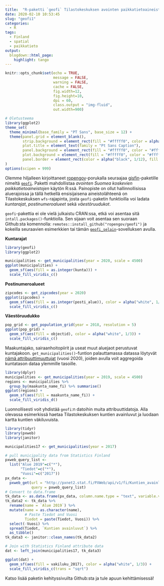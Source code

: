 ```yaml
---
title:  "R-paketti `geofi` Tilastokeskuksen avointen paikkatietoaineistojen käyttöön"
date: 2020-02-10 10:53:45
slug: "geofi1"
categories:
  - R
tags:
  - Finland
  - spatial
  - paikkatieto
output:
  blogdown::html_page:
    highlight: tango
---
```


```r
knitr::opts_chunk$set(echo = TRUE, 
                      message = FALSE, 
                      warning = FALSE, 
                      cache = FALSE,
                      fig.width=12,
                      fig.height=10,
                      dpi = 60, 
                      class.output = "img-fluid",
                      out.width=900)

# Oletusteema
library(ggplot2)
theme_set(
  theme_minimal(base_family = "PT Sans", base_size = 12) +
  theme(panel.grid = element_blank(),
        strip.background = element_rect(fill = "#fffff0", color = alpha("black", 1/8)),
        plot.title = element_text(family = "Pt Sans Caption"), 
        panel.background = element_rect(fill = "#fffff0", color = "#fffff0"),
        plot.background = element_rect(fill = "#fffff0", color = "#fffff0"),
        panel.border = element_rect(color = alpha("black", 1/12), fill = NA))
)
options(scipen = 999)
```

Olemme hiljalleen kirjoittaneet [ropengov](https://ropengov.github.io/)-porukalla seuraajaa [gisfin](https://ropengov.github.io/gisfin/)-paketille nimeltä [`geofi`](https://ropengov.github.io/geofi/index.html). Paketti mahdollistaa *avointen Suomea koskevien paikkatietoaineistojen* käytön R:ssä. Painopiste on ollut hallinnollisissa aluerajoissa ja tällä hetkellä ensisijaisena aineistolähteenä on Tilastokeskuksen `wfs`-rajapinta, josta `geofi`-paketin funktioilla voi ladata *kuntarajat*, *postinumeroalueet* sekä *väestöruudukot*. 


`geofi`-pakettia ei ole vielä julkaistu CRAN:ssa, etkä voi asentaa sitä `intall.packages()`-funktiolla. Sen sijaan voit asentaa sen suoraan Github:sta komennolla: `remotes::install_github("ropengov/geofi")` ja kokeilla seuraavien esimerkkien tai tämän  [`geofi_selain`](https://muuankarski.shinyapps.io/geofi_selain/)-sovelluksen avulla.


**Kuntarajat**

```r
library(geofi)
library(ggplot2)

municipalities <- get_municipalities(year = 2020, scale = 4500)
ggplot(municipalities) + 
  geom_sf(aes(fill = as.integer(kunta))) +
  scale_fill_viridis_c()
```


**Postinumeroalueet**

```r
zipcodes <- get_zipcodes(year = 2020) 
ggplot(zipcodes) + 
  geom_sf(aes(fill = as.integer(posti_alue)), color = alpha("white", 1/3)) +
  scale_fill_viridis_c()
``` 

**Väestöruudukko**

```r
pop_grid <- get_population_grid(year = 2018, resolution = 5)
ggplot(pop_grid) + 
  geom_sf(aes(fill = objectid), color = alpha("white", 1/3)) +
  scale_fill_viridis_c()
```


Maakuntajako, sairaanhoitopiirit ja useat muut aluejaot perustuvat kuntajakoon. `get_municipalities()`-funtion palauttamassa datassa löytyvät [nämä attribuuttimuuttujat](https://ropengov.github.io/geofi/reference/municipality_key_2020.html) (vuosi 2020), joiden avulla voit aggregoida kuntatason dataa ylemmille tasoille.


```r
library(dplyr)
municipalities <- get_municipalities(year = 2019, scale = 4500)
regions <- municipalities %>% 
  group_by(maakunta_name_fi) %>% summarise()
ggplot(regions) + 
  geom_sf(aes(fill = maakunta_name_fi)) +
  scale_fill_viridis_d()
```

Luonnollisesti voit yhdistää `geofi`:n datoihin muita attribuuttidatoja. Alla olevassa esimerkissä haetaa Tilastokeskuksen kuntien avainluvut ja luodaan kartta kuntien väkiluvuista.


```r
library(tidyr)
library(pxweb)
library(janitor)

municipalities17 <- get_municipalities(year = 2017)

# pull municipality data from Statistics Finland
pxweb_query_list <-
  list("Alue 2019"=c("*"),
       "Tiedot"=c("*"),
       "Vuosi"=c("2017"))
px_data <-
  pxweb_get(url = "http://pxnet2.stat.fi/PXWeb/api/v1/fi/Kuntien_avainluvut/2019/kuntien_avainluvut_2019_aikasarja.px",
            query = pxweb_query_list)
# Convert to data.frame
tk_data <- as.data.frame(px_data, column.name.type = "text", variable.value.type = "text")
tk_data2 <- tk_data %>%
  rename(name = `Alue 2019`) %>%
  mutate(name = as.character(name),
         # Paste Tiedot and Vuosi
         Tiedot = paste(Tiedot, Vuosi)) %>%
  select(-Vuosi) %>%
  spread(Tiedot, `Kuntien avainluvut`) %>%
  as_tibble()
tk_data3 <- janitor::clean_names(tk_data2)

# Join with Statistics Finland attribute data
dat <- left_join(municipalities17, tk_data3)

ggplot(dat) + 
  geom_sf(aes(fill = vakiluku_2017), color = alpha("white", 1/3)) +
  scale_fill_viridis_c(trans = "sqrt")
```

Katso lisää paketin kehityssivuilta Github:sta ja tule apuun kehittämisessä!

